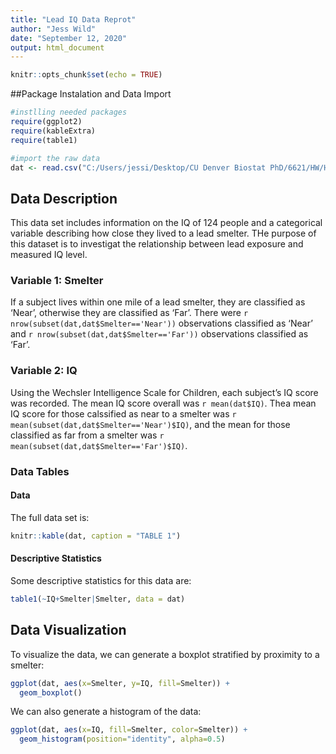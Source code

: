 ```yaml
---
title: "Lead IQ Data Reprot"
author: "Jess Wild"
date: "September 12, 2020"
output: html_document
---
```


```r
knitr::opts_chunk$set(echo = TRUE)
```

##Package Instalation and Data Import
```r
#instlling needed packages
require(ggplot2)
require(kableExtra)
require(table1)
```

```r
#import the raw data 
dat <- read.csv("C:/Users/jessi/Desktop/CU Denver Biostat PhD/6621/HW/HW 2/lead-iq-01.csv")

```

## Data Description

This data set includes information on the IQ of 124 people and a categorical variable describing how close they lived to a lead smelter.  THe purpose of this dataset is to investigat the relationship between lead exposure and measured IQ level.

### Variable 1: Smelter

If a subject lives within one mile of a lead smelter, they are classified as 'Near', otherwise they are classified as 'Far'.  There were `r nrow(subset(dat,dat$Smelter=='Near'))` observations classified as 'Near' and `r nrow(subset(dat,dat$Smelter=='Far'))` observations classified as 'Far'.

### Variable 2: IQ

Using the Wechsler Intelligence Scale for Children, each subject's IQ score was recorded.  The mean IQ score overall was `r mean(dat$IQ)`. Thea mean IQ score for those calssified as near to a smelter was `r mean(subset(dat,dat$Smelter=='Near')$IQ)`, and the mean for those classified as far from a smelter was `r mean(subset(dat,dat$Smelter=='Far')$IQ)`.

### Data Tables
#### Data

The full data set is:

```r
knitr::kable(dat, caption = "TABLE 1")

```
 
#### Descriptive Statistics

Some descriptive statistics for this data are:

```r
table1(~IQ+Smelter|Smelter, data = dat)

```

## Data Visualization

To visualize the data, we can generate a boxplot stratified by proximity to a smelter:


```r
ggplot(dat, aes(x=Smelter, y=IQ, fill=Smelter)) +
  geom_boxplot()
```


We can also generate a histogram of the data:

```r
ggplot(dat, aes(x=IQ, fill=Smelter, color=Smelter)) +
  geom_histogram(position="identity", alpha=0.5)
```
